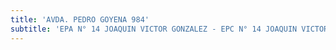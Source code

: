 ```yaml
---
title: 'AVDA. PEDRO GOYENA 984'
subtitle: 'EPA N° 14 JOAQUIN VICTOR GONZALEZ - EPC N° 14 JOAQUIN VICTOR GONZALEZ - JINE(EPCJS 14/08°) TRANVIA DE CABALLITO'
---
```



